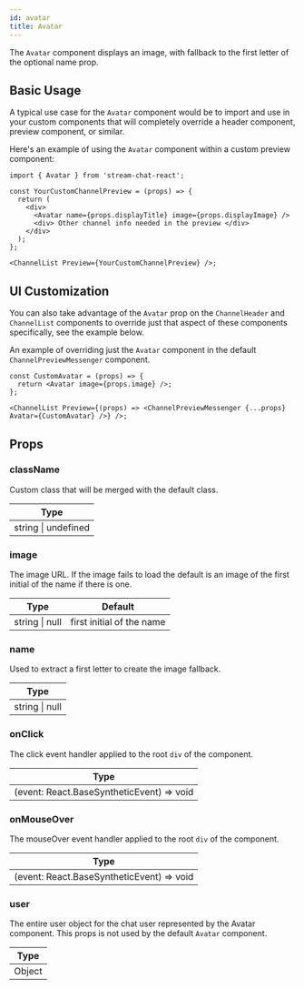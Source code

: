 ```yaml
---
id: avatar
title: Avatar
---
```


The `Avatar` component displays an image, with fallback to the first letter of the optional name prop.

## Basic Usage

A typical use case for the `Avatar` component would be to import and use in your custom components that will completely override a header component, preview component, or similar.

Here's an example of using the `Avatar` component within a custom preview component:

```tsx
import { Avatar } from 'stream-chat-react';

const YourCustomChannelPreview = (props) => {
  return (
    <div>
      <Avatar name={props.displayTitle} image={props.displayImage} />
      <div> Other channel info needed in the preview </div>
    </div>
  );
};

<ChannelList Preview={YourCustomChannelPreview} />;
```

## UI Customization

You can also take advantage of the `Avatar` prop on the `ChannelHeader` and `ChannelList` components to override just that aspect of these components specifically, see the example below.

An example of overriding just the `Avatar` component in the default `ChannelPreviewMessenger` component.

```tsx
const CustomAvatar = (props) => {
  return <Avatar image={props.image} />;
};

<ChannelList Preview={(props) => <ChannelPreviewMessenger {...props} Avatar={CustomAvatar} />} />;
```

## Props

### className

Custom class that will be merged with the default class.

| Type                |
| ------------------- |
| string \| undefined |

### image

The image URL. If the image fails to load the default is an image of the first initial of the name if there is one.

| Type           | Default                   |
| -------------- | ------------------------- |
| string \| null | first initial of the name |

### name

Used to extract a first letter to create the image fallback.

| Type           |
| -------------- |
| string \| null |

### onClick

The click event handler applied to the root `div` of the component.

| Type                                      |
| ----------------------------------------- |
| (event: React.BaseSyntheticEvent) => void |

### onMouseOver

The mouseOver event handler applied to the root `div` of the component.

| Type                                      |
| ----------------------------------------- |
| (event: React.BaseSyntheticEvent) => void |

### user

The entire user object for the chat user represented by the Avatar component. This props is not used by the default `Avatar` component.

| Type   |
| ------ |
| Object |
